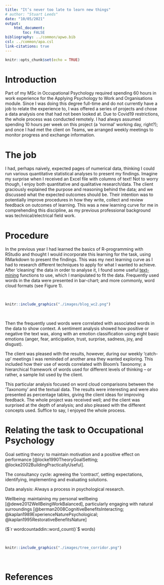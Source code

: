 ```yaml
---
title: "It’s never too late to learn new things"
# author: "Stuart Leeds"
date: "10/05/2021"
output: 
    html_document:
        toc: FALSE
bibliography: ../common/apwo.bib
csl: ../common/apa.csl
link-citations: true
---
```


```r
knitr::opts_chunk$set(echo = TRUE)
```

# Introduction

Part of my MSc in Occupational Psychology required spending 60 hours in work
experience for the Applying Psychology to Work and Organisations module. Since I
was doing this degree full-time and do not currently have a job to relate the
experience to, I was offered a series of projects and chose a data analysis one
that had not been looked at. Due to Covid19 restrictions, the whole process was
conducted remotely. I had always assumed spending 10 hours per week on this
project (a ‘normal’ working day, right?); and once I had met the client on
Teams, we arranged weekly meetings to monitor progress and exchange information.

# The job

I had, perhaps naively, expected pages of numerical data, thinking I could run
various quantitative statistical analyses to present my findings. Imagine my
surprise when I received an Excel file with columns of text! Not to worry
though, I enjoy both quantitative and qualitative research/data. The client
graciously explained the purpose and reasoning behind the data; and we discussed
what the expected outcomes should be. Their intention was to potentially improve
procedures in how they write, collect and review feedback on outcomes of
learning. This was a new learning curve for me in comprehending this discipline,
as my previous professional background was technical/electrical field work.

# Procedure

In the previous year I had learned the basics of R-programming with RStudio and
thought I would incorporate this learning for the task, using RMarkdown to
present the findings. This was my next learning curve as I had to research
different techniques to apply for what I wanted to achieve. After ‘cleaning’ the
data in order to analyse it, I found some useful
[text-mining](https://www.red-gate.com/simple-talk/sql/bi/text-mining-and-sentiment-analysis-with-r/)
functions to use, which I manipulated to fit the data. Frequently used words in
the data were presented in bar-chart; and more commonly, word cloud formats (see Figure 1). 

<br>

```r
knitr::include_graphics("./images/blog_wc2.png")
```

<br>

Then the frequently used words were correlated with associated words in the data
to show context. A sentiment analysis showed how positive or negative the text
was, along with an emotion classification using eight basic emotions (anger,
fear, anticipation, trust, surprise, sadness, joy, and disgust).

The client was pleased with the results, however, during our weekly ‘catch-up’
meetings I was reminded of another area they wanted exploring. This included how
their use of words correlated with Bloom’s Taxonomy; a hierarchical framework of
words used for different levels of thinking – or rather, a sample list used by
the client.

This particular analysis focused on word cloud comparisons between the
‘Taxonomy’ and the textual data. The results were interesting and were also
presented as percentage tables, giving the client ideas for improving feedback.
The whole project was received well; and the client was surprised at the depth
of analysis; and also pleased with the different concepts used. Suffice to say,
I enjoyed the whole process.

# Relating the task to Occupational Psychology

Goal setting theory: to maintain motivation and a positive effect on performance
[@locke1990TheoryGoalSetting; @locke2002BuildingPracticallyUseful].

The consultancy cycle: agreeing the ‘contract’, setting expectations,
identifying, implementing and evaluating solutions.

Data analysis: Always a process in psychological research.

Wellbeing: maintaining my personal wellbeing [@dewe2012WellBeingWorkBalanced],
particularly engaging with natural surroundings
[@berman2008CognitiveBenefitsInteracting;
@kaplan1989ExperienceNaturePsychological; @kaplan1995RestorativeBenefitsNature]

($`r wordcountaddin::word_count()`$ words)


<br>
```r
knitr::include_graphics("./images/tree_corridor.png")

```


<br>

# References


